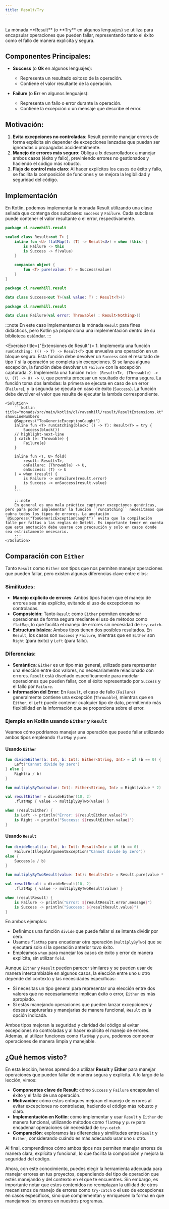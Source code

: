 ```yaml
---
title: Result/Try
---
```


<ReadingTime/>
<GitHubRepoLink repo={"functional-programming-kt"} user={"r8vnhill"}/>

<br/>
La mónada **Result** (o **Try** en algunos lenguajes) se utiliza para encapsular operaciones que pueden fallar, representando tanto el éxito como el fallo de manera explícita y segura.

## Componentes Principales:

- **Success** (o **Ok** en algunos lenguajes):
    - Representa un resultado exitoso de la operación.
    - Contiene el valor resultante de la operación.

- **Failure** (o **Err** en algunos lenguajes):
    - Representa un fallo o error durante la operación.
    - Contiene la excepción o un mensaje que describe el error.

## Motivación:

1. **Evita excepciones no controladas**: Result permite manejar errores de forma explícita sin depender de excepciones lanzadas que puedan ser ignoradas o propagadas accidentalmente.
2. **Manejo de errores más seguro**: Obliga a lx desarrolladorx a manejar ambos casos (éxito y fallo), previniendo errores no gestionados y haciendo el código más robusto.
3. **Flujo de control más claro**: Al hacer explícitos los casos de éxito y fallo, se facilita la composición de funciones y se mejora la legibilidad y seguridad del código.

## Implementación

En Kotlin, podemos implementar la mónada Result utilizando una clase sellada que contenga dos subclases: `Success` y `Failure`. Cada subclase puede contener el valor resultante o el error, respectivamente.

```kotlin title="monads/src/main/kotlin/cl/ravenhill/result/Result.kt" showLineNumbers
package cl.ravenhill.result

sealed class Result<out T> {
    inline fun <U> flatMap(f: (T) -> Result<U>) = when (this) {
        is Failure -> this
        is Success -> f(value)
    }

    companion object {
        fun <T> pure(value: T) = Success(value)
    }
}
```

```kotlin title="monads/src/main/kotlin/cl/ravenhill/result/Success.kt" showLineNumbers
package cl.ravenhill.result

data class Success<out T>(val value: T) : Result<T>()
```

```kotlin title="monads/src/main/kotlin/cl/ravenhill/result/Failure.kt" showLineNumbers
package cl.ravenhill.result

data class Failure(val error: Throwable) : Result<Nothing>()
```

:::note
En este caso implementamos la mónada ``Result`` para fines didácticos, pero Kotlin ya proporciona una implementación dentro de su biblioteca estándar.
:::

<Exercise title={"Extensiones de Result"}>
    1. Implementa una función `runCatching: (() -> T) -> Result<T>` que envuelva una operación en un bloque seguro. Esta función debe devolver un `Success` con el resultado de tipo `T` si la operación se completa sin excepciones. Si se lanza alguna excepción, la función debe devolver un `Failure` con la excepción capturada.
    2. Implementa una función `fold: (Result<T>, (Throwable) -> U, (T) -> U) -> U`, que permita procesar un resultado de forma segura. La función toma dos lambdas: la primera se ejecuta en caso de un error (`Failure`), y la segunda se ejecuta en caso de éxito (`Success`). La función debe devolver el valor que resulte de ejecutar la lambda correspondiente.

    <Solution>
        ```kotlin title="monads/src/main/kotlin/cl/ravenhill/result/ResultExtensions.kt" showLineNumbers
        @Suppress("TooGenericExceptionCaught")
        inline fun <T> runCatching(block: () -> T): Result<T> = try {
            Success(block())
        // highlight-next-line
        } catch (e: Throwable) {
            Failure(e)
        }

        inline fun <T, U> fold(
            result: Result<T>,
            onFailure: (Throwable) -> U,
            onSuccess: (T) -> U
        ) = when (result) {
            is Failure -> onFailure(result.error)
            is Success -> onSuccess(result.value)
        }
        ```

        :::note
        En general es una mala práctica capturar excepciones genéricas, pero para poder implementar la función ``runCatching`` necesitamos que cubra todos los tipos de errores. La anotación `@Suppress("TooGenericExceptionCaught")` evita que la compilación falle por faltas a las reglas de Detekt. Es importante tener en cuenta que esta anotación debe usarse con precaución y solo en casos donde sea estrictamente necesario.
        :::
    </Solution>
</Exercise>

## Comparación con `Either`

Tanto `Result` como `Either` son tipos que nos permiten manejar operaciones que pueden fallar, pero existen algunas diferencias clave entre ellos:

### Similitudes:

- **Manejo explícito de errores**: Ambos tipos hacen que el manejo de errores sea más explícito, evitando el uso de excepciones no controladas.
- **Composición**: Tanto `Result` como `Either` permiten encadenar operaciones de forma segura mediante el uso de métodos como `flatMap`, lo que facilita el manejo de errores sin necesidad de `try-catch`.
- **Estructura básica**: Ambos tipos tienen dos posibles resultados. En `Result`, los casos son `Success` y `Failure`, mientras que en `Either` son `Right` (para éxito) y `Left` (para fallo).

### Diferencias:

- **Semántica**: `Either` es un tipo más general, utilizado para representar una elección entre dos valores, no necesariamente relacionado con errores. `Result` está diseñado específicamente para modelar operaciones que pueden fallar, con el éxito representado por `Success` y el fallo por `Failure`.
- **Información del Error**: En `Result`, el caso de fallo (`Failure`) generalmente contiene una excepción (`Throwable`), mientras que en `Either`, el `Left` puede contener cualquier tipo de dato, permitiendo más flexibilidad en la información que se proporciona sobre el error.

### Ejemplo en Kotlin usando `Either` y `Result`

Veamos cómo podríamos manejar una operación que puede fallar utilizando ambos tipos empleando `flatMap` y `pure`.

#### Usando `Either`

```kotlin showLineNumbers
fun divideEither(a: Int, b: Int): Either<String, Int> = if (b == 0) {
    Left("Cannot divide by zero")
} else {
    Right(a / b)
}

fun multiplyByTwo(value: Int): Either<String, Int> = Right(value * 2)

val resultEither = divideEither(10, 2)
    .flatMap { value -> multiplyByTwo(value) }

when (resultEither) {
    is Left -> println("Error: ${resultEither.value}")
    is Right -> println("Success: ${resultEither.value}")
}
```

#### Usando `Result`

```kotlin showLineNumbers
fun divideResult(a: Int, b: Int): Result<Int> = if (b == 0)
    Failure(IllegalArgumentException("Cannot divide by zero"))
else {
    Success(a / b)
}

fun multiplyByTwoResult(value: Int): Result<Int> = Result.pure(value * 2)

val resultResult = divideResult(10, 2)
    .flatMap { value -> multiplyByTwoResult(value) }

when (resultResult) {
    is Failure -> println("Error: ${resultResult.error.message}")
    is Success -> println("Success: ${resultResult.value}")
}
```

En ambos ejemplos:

- Definimos una función `divide` que puede fallar si se intenta dividir por cero.
- Usamos `flatMap` para encadenar otra operación (`multiplyByTwo`) que se ejecutará solo si la operación anterior tuvo éxito.
- Empleamos `when` para manejar los casos de éxito y error de manera explícita, sin utilizar `fold`.

Aunque `Either` y `Result` pueden parecer similares y se pueden usar de manera intercambiable en algunos casos, la elección entre uno u otro depende del contexto y las necesidades específicas:

- Si necesitas un tipo general para representar una elección entre dos valores que no necesariamente implican éxito o error, `Either` es más apropiado.
- Si estás manejando operaciones que pueden lanzar excepciones y deseas capturarlas y manejarlas de manera funcional, `Result` es la opción indicada.

Ambos tipos mejoran la seguridad y claridad del código al evitar excepciones no controladas y al hacer explícito el manejo de errores. Además, al utilizar funciones como `flatMap` y `pure`, podemos componer operaciones de manera limpia y manejable.

## ¿Qué hemos visto?

En esta lección, hemos aprendido a utilizar **Result** y **Either** para manejar operaciones que pueden fallar de manera segura y explícita. A lo largo de la lección, vimos:

- **Componentes clave de Result**: cómo `Success` y `Failure` encapsulan el éxito y el fallo de una operación.
- **Motivación**: cómo estos enfoques mejoran el manejo de errores al evitar excepciones no controladas, haciendo el código más robusto y claro.
- **Implementación en Kotlin**: cómo implementar y usar `Result` y `Either` de manera funcional, utilizando métodos como `flatMap` y `pure` para encadenar operaciones sin necesidad de `try-catch`.
- **Comparación**: exploramos las diferencias y similitudes entre `Result` y `Either`, considerando cuándo es más adecuado usar uno u otro.

Al final, comprendimos cómo ambos tipos nos permiten manejar errores de manera clara, explícita y funcional, lo que facilita la composición y mejora la seguridad del código.

Ahora, con este conocimiento, puedes elegir la herramienta adecuada para manejar errores en tus proyectos, dependiendo del tipo de operación que estés manejando y del contexto en el que te encuentres. Sin embargo, es importante notar que estos contenidos no reemplazan la utilidad de otros mecanismos de manejo de errores como ``try-catch`` o el uso de excepciones en casos específicos, sino que complementan y enriquecen la forma en que manejamos los errores en nuestros programas.


<div className="language-card-container">
    <LanguageCard
        logoSrc="https://www.svgrepo.com/show/306688/rust.svg"
        language="Rust"
        link="rust"
    />
    <LanguageCard
        logoSrc="https://www.svgrepo.com/show/354313/scala.svg"
        language="Scala"
        link="scala"
    />
    <LanguageCard
        logoSrc="https://cdn-icons-png.flaticon.com/512/3984/3984314.png"
        language="Swift"
        link="swift"
    />
</div>
